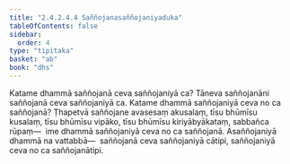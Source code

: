 ```yaml
---
title: "2.4.2.4.4 Saññojanasaññojaniyaduka"
tableOfContents: false
sidebar:
  order: 4
type: "tipitaka"
basket: "ab"
book: "dhs"
---
```



<DynamicBreadcrumb />

<Division number="1483" book="dhs">

<Paragraph number="2194" book="dhs">
Katame dhammā saññojanā ceva saññojaniyā ca? Tāneva saññojanāni saññojanā ceva saññojaniyā ca.
</Paragraph>

</Division>
<Division number="1484" book="dhs">

<Paragraph number="2195" book="dhs">
Katame dhammā saññojaniyā ceva no ca saññojanā? Ṭhapetvā saññojane avasesaṃ akusalaṃ, tīsu bhūmīsu kusalaṃ, tīsu bhūmīsu vipāko, tīsu bhūmīsu kiriyābyākataṃ, sabbañca rūpaṃ—  ime dhammā saññojaniyā ceva no ca saññojanā. Asaññojaniyā dhammā na vattabbā—  saññojanā ceva saññojaniyā cātipi, saññojaniyā ceva no ca saññojanātipi.
</Paragraph>
</Division>